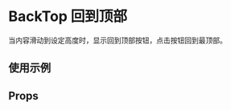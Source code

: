 # BackTop 回到顶部

当内容滑动到设定高度时，显示回到顶部按钮，点击按钮回到最顶部。

## 使用示例

<!-- Inject Stories -->

## Props

<!-- Inject Props -->

